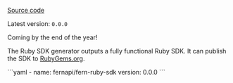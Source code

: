 [Source code](https://github.com/fern-api/fern-ruby)

Latest version: `0.0.0`

<Callout intent = "tip">
Coming by the end of the year! 
</Callout>

<br />

The Ruby SDK generator outputs a fully functional Ruby
SDK. It can publish the SDK to [RubyGems.org](RubyGems.org).

<CodeBlock title="generators.yml">
```yaml
- name: fernapi/fern-ruby-sdk
  version: 0.0.0
```
</CodeBlock>
